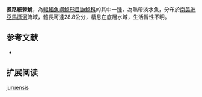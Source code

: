 {{Speciesbox
| name = 裘路細棘鮠
| image = 
| image_width = 250px
| image_caption = 
| status = NE
| status_system = IUCN3.1
| genus = Leptodoras
| species = juruensis
| authority = [[Boulenger|Boulenger]], 1898
| synonyms = 
}}

'''裘路細棘鮠'''，為[[輻鰭魚綱|輻鰭魚綱]][[鯰形目|鯰形目]][[鼬鯰科|鼬鯰科]]的其中一[[種|種]]，為熱帶淡水魚，分布於[[南美洲|南美洲]][[亞馬遜河|亞馬遜河]]流域，體長可達28.8公分，棲息在底層水域，生活習性不明。

==参考文献==
*{{FishBase_species|genus=Leptodoras|species=juruensis|year=2015|month=7}}

== 扩展阅读 ==
{{refbegin}}
{{wikispecies-inline|Leptodoras juruensis|裘路細棘鮠}}
{{refend}}
{{Taxonbar|from=Q5621096}}

[[Category:細棘鮠屬|juruensis]]